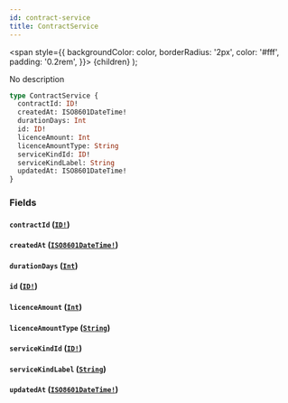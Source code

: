 ```yaml
---
id: contract-service
title: ContractService
---
```


<span
style={{
      backgroundColor: color,
      borderRadius: '2px',
      color: '#fff',
      padding: '0.2rem',
    }}>
{children}
</span>
);

No description

```graphql
type ContractService {
  contractId: ID!
  createdAt: ISO8601DateTime!
  durationDays: Int
  id: ID!
  licenceAmount: Int
  licenceAmountType: String
  serviceKindId: ID!
  serviceKindLabel: String
  updatedAt: ISO8601DateTime!
}
```

### Fields

#### `contractId` ([`ID!`](/api/scalars/id))

#### `createdAt` ([`ISO8601DateTime!`](/api/scalars/iso-8601-date-time))

#### `durationDays` ([`Int`](/api/scalars/int))

#### `id` ([`ID!`](/api/scalars/id))

#### `licenceAmount` ([`Int`](/api/scalars/int))

#### `licenceAmountType` ([`String`](/api/scalars/string))

#### `serviceKindId` ([`ID!`](/api/scalars/id))

#### `serviceKindLabel` ([`String`](/api/scalars/string))

#### `updatedAt` ([`ISO8601DateTime!`](/api/scalars/iso-8601-date-time))
